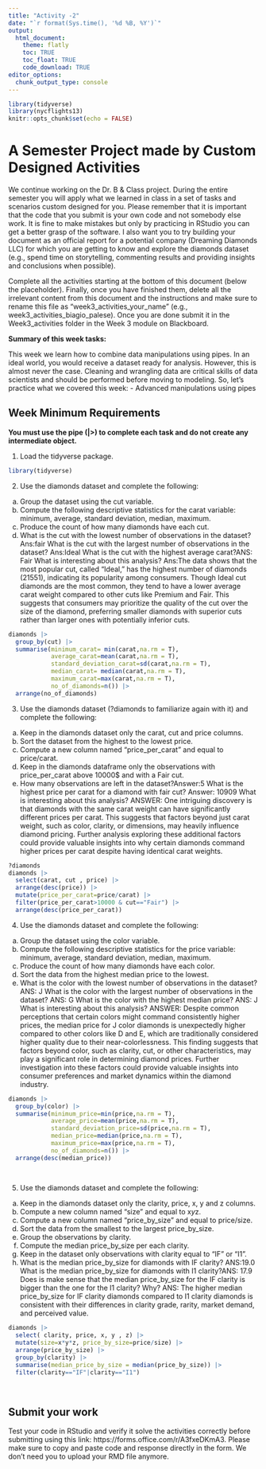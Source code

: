 ```yaml
---
title: "Activity -2"
date: "`r format(Sys.time(), '%d %B, %Y')`" 
output: 
  html_document:
    theme: flatly
    toc: TRUE
    toc_float: TRUE
    code_download: TRUE
editor_options: 
  chunk_output_type: console
---
```


```r
library(tidyverse)
library(nycflights13)
knitr::opts_chunk$set(echo = FALSE)
```

# A Semester Project made by Custom Designed Activities


We continue working on the Dr. B & Class  project. During the entire semester you will apply what we learned in class in a set of tasks and scenarios custom designed for you. Please remember that it is important that the code that you submit is your own code and not somebody else work. It is fine to make mistakes but only by practicing in RStudio you can get a better grasp of the software. I also want you to try building your document as an official report for a potential company (Dreaming Diamonds LLC) for which you are getting to know and explore the diamonds dataset (e.g., spend time on storytelling, commenting results and providing insights and conclusions when possible). 
 
Complete all the activities starting at the bottom of this document (below the placeholder). Finally, once you have finished them, delete all the irrelevant content from this document and the instructions and make sure to rename this file as “week3_activities_your_name” (e.g., week3_activities_biagio_palese). Once you are done submit it in the Week3_activities folder in the Week 3 module on Blackboard. 

**Summary of this week tasks:**

This week we learn how to combine data manipulations using pipes. In an ideal world, you would receive a dataset ready for analysis. However, this is almost never the case. Cleaning and wrangling data are critical skills of data scientists and should be performed before moving to modeling. So, let’s practice what we covered this week:
- Advanced manipulations using pipes


## Week Minimum Requirements
**You must use the pipe (|>) to complete each task and do not create any intermediate object.**

1.	Load the tidyverse package.
```r
library(tidyverse)

```

2.	Use the diamonds dataset and complete the following:
a.	Group the dataset using the cut variable.
b.	Compute the following descriptive statistics for the carat variable: minimum, average, standard deviation, median, maximum.
c.	Produce the count of how many diamonds have each cut.
d.	What is the cut with the lowest number of observations in the dataset? Ans:fair 
What is the cut with the largest number of observations in the dataset? Ans:Ideal 
What is the cut with the highest average carat?ANS: Fair 
What is interesting about this analysis?
Ans:The data shows that the most popular cut, called "Ideal," has the highest number of diamonds (21551), indicating its popularity among consumers. Though Ideal cut diamonds are the most common, they tend to have a lower average carat weight compared to other cuts like Premium and Fair. This suggests that consumers may prioritize the quality of the cut over the size of the diamond, preferring smaller diamonds with superior cuts rather than larger ones with potentially inferior cuts.

```r
diamonds |> 
  group_by(cut) |> 
  summarise(minimum_carat= min(carat,na.rm = T),
            average_carat=mean(carat,na.rm = T), 
            standard_deviation_carat=sd(carat,na.rm = T),
            median_carat= median(carat,na.rm = T),
            maximum_carat=max(carat,na.rm = T),
            no_of_diamonds=n()) |> 
  arrange(no_of_diamonds)
```

3.	Use the diamonds dataset (?diamonds to familiarize again with it) and complete the following:
a.	Keep in the diamonds dataset only the carat, cut and price columns.
b.	Sort the dataset from the highest to the lowest price.
c.	Compute a new column named “price_per_carat” and equal to price/carat.
d.	Keep in the diamonds dataframe only the observations with price_per_carat above 10000$ and with a Fair cut. 
e.	How many observations are left in the dataset?Answer:5
What is the highest price per carat for a diamond with fair cut? Answer: 10909 
What is interesting about this analysis? 
ANSWER: One intriguing discovery is that diamonds with the same carat weight can have significantly different prices per carat. This suggests that factors beyond just carat weight, such as color, clarity, or dimensions, may heavily influence diamond pricing. Further analysis exploring these additional factors could provide valuable insights into why certain diamonds command higher prices per carat despite having identical carat weights.
```r
?diamonds
diamonds |> 
  select(carat, cut , price) |> 
  arrange(desc(price)) |> 
  mutate(price_per_carat=price/carat) |> 
  filter(price_per_carat>10000 & cut=="Fair") |> 
  arrange(desc(price_per_carat))
```

4.	Use the diamonds dataset and complete the following:
a.	Group the dataset using the color variable.
b.	Compute the following descriptive statistics for the price variable: minimum, average, standard deviation, median, maximum.
c.	Produce the count of how many diamonds have each color.
d.	Sort the data from the highest median price to the lowest. 
e.	What is the color with the lowest number of observations in the dataset? ANS: J 
What is the color with the largest number of observations in the dataset? ANS: G 
What is the color with the highest median price? ANS: J 
What is interesting about this analysis?
ANSWER: Despite common perceptions that certain colors might command consistently higher prices, the median price for J color diamonds is unexpectedly higher compared to other colors like D and E, which are traditionally considered higher quality due to their near-colorlessness. This finding suggests that factors beyond color, such as clarity, cut, or other characteristics, may play a significant role in determining diamond prices. Further investigation into these factors could provide valuable insights into consumer preferences and market dynamics within the diamond industry.
```r
diamonds |> 
  group_by(color) |> 
  summarise(minimum_price=min(price,na.rm = T),
            average_price=mean(price,na.rm = T), 
            standard_deviation_price=sd(price,na.rm = T), 
            median_price=median(price,na.rm = T), 
            maximum_price=max(price,na.rm = T), 
            no_of_diamonds=n()) |> 
  arrange(desc(median_price)) 
  
  
```

5.	Use the diamonds dataset and complete the following:
a.	Keep in the diamonds dataset only the clarity, price, x, y and z columns.
b.	Compute a new column named “size” and equal to x*y*z.
c.	Compute a new column named “price_by_size” and equal to price/size.
d.	Sort the data from the smallest to the largest price_by_size. 
e.	Group the observations by clarity.
f.	Compute the median price_by_size per each clarity.
g.	Keep in the dataset only observations with clarity equal to “IF” or “I1”.
h.	What is the median price_by_size for diamonds with IF clarity? ANS:19.0
What is the median price_by_size for diamonds with I1 clarity?ANS: 17.9 
Does is make sense that the median price_by_size for the IF clarity is bigger than the one for the I1 clarity? Why? 
ANS: The higher median price_by_size for IF clarity diamonds compared to I1 clarity diamonds is consistent with their differences in clarity grade, rarity, market demand, and perceived value.
```r
diamonds |> 
  select( clarity, price, x, y , z) |> 
  mutate(size=x*y*z, price_by_size=price/size) |>
  arrange(price_by_size) |> 
  group_by(clarity) |> 
  summarise(median_price_by_size = median(price_by_size)) |> 
  filter(clarity=="IF"|clarity=="I1")
  
  
```

## Submit your work
Test your code in RStudio and verify it solve the activities correctly before submitting using this link: https://forms.office.com/r/A3fxeDKmA3. Please make sure to copy and paste code and response directly in the form. We don't need you to upload your RMD file anymore.

